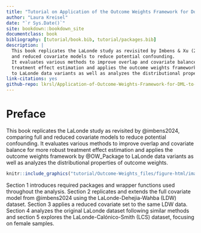 ```yaml
--- 
title: "Tutorial on Application of the Outcome Weights Framework for Double Machine Learning to the Lalonde Study"
author: "Laura Kreisel"
date: "`r Sys.Date()`"
site: bookdown::bookdown_site
documentclass: book
bibliography: [tutorial/book.bib, tutorial/packages.bib]
description: |
  This book replicates the LaLonde study as revisited by Imbens & Xu (2024), comparing full 
  and reduced covariate models to reduce potential confounding. 
  It evaluates various methods to improve overlap and covariate balance for more robust 
  treatment effect estimation and applies the outcome weights framework by Knaus & Pfleiderer (2024) 
  to LaLonde data variants as well as analyzes the distributional properties of outcome weights.
link-citations: yes
github-repo: lkrsl/Application-of-Outcome-Weights-Framework-for-DML-to-Lalonde-Study
---
```


# Preface {-}

This book replicates the LaLonde study as revisited by @imbens2024, comparing full 
and reduced covariate models to reduce potential confounding. 
It evaluates various methods to improve overlap and covariate balance for more robust 
treatment effect estimation and applies the outcome weights framework by @OW_Package 
to LaLonde data variants as well as analyzes the distributional properties of outcome weights.

```r
knitr::include_graphics("tutorial/Outcome-Weights_files/figure-html/image3.jpg")
```

Section 1 introduces required packages and wrapper functions used throughout the analysis. 
Section 2 replicates and extends the full covariate model from @imbens2024 
using the LaLonde-Dehejia-Wahba (LDW) dataset. 
Section 3 applies a reduced covariate set to the same LDW data. 
Section 4 analyzes the original LaLonde dataset following similar methods and 
section 5 explores the LaLonde-Calónico-Smith (LCS) dataset, focusing on female samples.